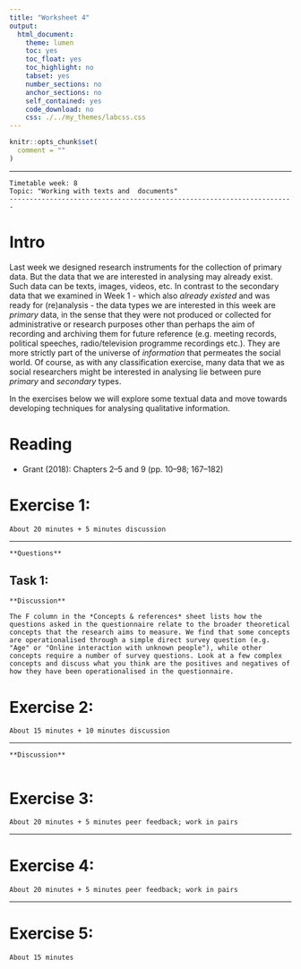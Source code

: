 ```yaml
---
title: "Worksheet 4"
output:
  html_document:
    theme: lumen
    toc: yes
    toc_float: yes
    toc_highlight: no
    tabset: yes
    number_sections: no
    anchor_sections: no
    self_contained: yes
    code_download: no
    css: ./../my_themes/labcss.css
---
```


```r
knitr::opts_chunk$set(
  comment = ""
)
```

------------------------------------------------------------------------

    Timetable week: 8
    Topic: "Working with texts and  documents"
    -----------------------------------------------------------------------

# Intro

Last week we designed research instruments for the collection of primary data. But the data that we are interested in analysing may already exist. Such data can be texts, images, videos, etc. In contrast to the secondary data that we examined in Week 1 - which also *already existed* and was ready for (re)analysis - the data types we are interested in this week are *primary* data, in the sense that they were not produced or collected for administrative or research purposes other than perhaps the aim of recording and archiving them for future reference (e.g. meeting records, political speeches, radio/television programme recordings etc.). They are more strictly part of the universe of *information* that permeates the social world. Of course, as with any classification exercise, many data that we as social researchers might be interested in analysing lie between pure *primary* and *secondary* types.

In the exercises below we will explore some textual data and move towards developing techniques for analysing qualitative information.


# Reading

- Grant (2018): Chapters 2–5 and 9 (pp. 10–98; 167–182)


# Exercise 1: 

`About 20 minutes + 5 minutes discussion`

------------------------------------------------------------------------



```block

**Questions**

```

## Task 1: 


```block
**Discussion**

The F column in the *Concepts & references* sheet lists how the questions asked in the questionnaire relate to the broader theoretical concepts that the research aims to measure. We find that some concepts are operationalised through a simple direct survey question (e.g. "Age" or "Online interaction with unknown people"), while other concepts require a number of survey questions. Look at a few complex concepts and discuss what you think are the positives and negatives of how they have been operationalised in the questionnaire.

```

# Exercise 2:

`About 15 minutes + 10 minutes discussion`

------------------------------------------------------------------------


```block
**Discussion**


```

# Exercise 3:

`About 20 minutes + 5 minutes peer feedback; work in pairs`

------------------------------------------------------------------------



# Exercise 4: 

`About 20 minutes + 5 minutes peer feedback; work in pairs`

------------------------------------------------------------------------


# Exercise 5: 

`About 15 minutes`

